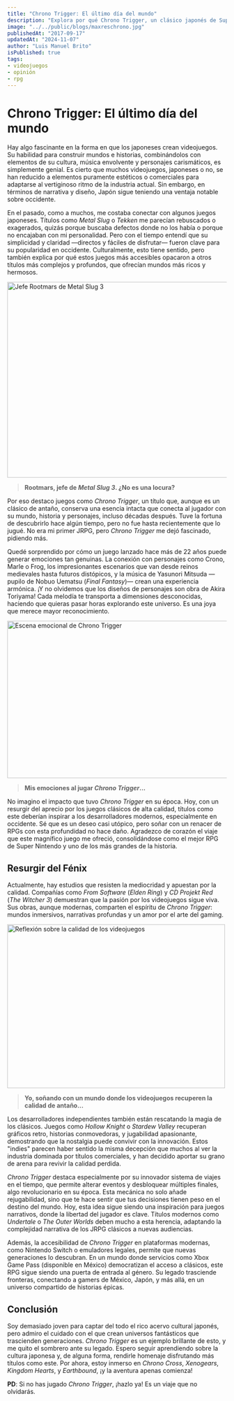 ```yaml
---
title: "Chrono Trigger: El último día del mundo"
description: "Explora por qué Chrono Trigger, un clásico japonés de Super Nintendo, sigue cautivando con su narrativa, música y personajes, y cómo inspira a los videojuegos modernos."
image: "../../public/blogs/maxreschrono.jpg"
publishedAt: "2017-09-17"
updatedAt: "2024-11-07"
author: "Luis Manuel Brito"
isPublished: true
tags:
- videojuegos
- opinión
- rpg
---
```


# Chrono Trigger: El último día del mundo

Hay algo fascinante en la forma en que los japoneses crean videojuegos. Su habilidad para construir mundos e historias, combinándolos con elementos de su cultura, música envolvente y personajes carismáticos, es simplemente genial. Es cierto que muchos videojuegos, japoneses o no, se han reducido a elementos puramente estéticos o comerciales para adaptarse al vertiginoso ritmo de la industria actual. Sin embargo, en términos de narrativa y diseño, Japón sigue teniendo una ventaja notable sobre occidente.

En el pasado, como a muchos, me costaba conectar con algunos juegos japoneses. Títulos como *Metal Slug* o *Tekken* me parecían rebuscados o exagerados, quizás porque buscaba defectos donde no los había o porque no encajaban con mi personalidad. Pero con el tiempo entendí que su simplicidad y claridad —directos y fáciles de disfrutar— fueron clave para su popularidad en occidente. Culturalmente, esto tiene sentido, pero también explica por qué estos juegos más accesibles opacaron a otros títulos más complejos y profundos, que ofrecían mundos más ricos y hermosos.

<img
  height="448"
  width="608"
  alt="Jefe Rootmars de Metal Slug 3"
  src="/blogs/ms366.png"
  className="w-full h-auto rounded-lg shadow-lg my-6 mx-auto max-w-2xl object-cover"
/>

> **Rootmars, jefe de *Metal Slug 3*. ¿No es una locura?**

Por eso destaco juegos como *Chrono Trigger*, un título que, aunque es un clásico de antaño, conserva una esencia intacta que conecta al jugador con su mundo, historia y personajes, incluso décadas después. Tuve la fortuna de descubrirlo hace algún tiempo, pero no fue hasta recientemente que lo jugué. No era mi primer JRPG, pero *Chrono Trigger* me dejó fascinado, pidiendo más.

Quedé sorprendido por cómo un juego lanzado hace más de 22 años puede generar emociones tan genuinas. La conexión con personajes como Crono, Marle o Frog, los impresionantes escenarios que van desde reinos medievales hasta futuros distópicos, y la música de Yasunori Mitsuda —pupilo de Nobuo Uematsu (*Final Fantasy*)— crean una experiencia armónica. ¡Y no olvidemos que los diseños de personajes son obra de Akira Toriyama! Cada melodía te transporta a dimensiones desconocidas, haciendo que quieras pasar horas explorando este universo. Es una joya que merece mayor reconocimiento.

<img
  height="360"
  width="640"
  alt="Escena emocional de Chrono Trigger"
  src="/blogs/chrono-emotion.png"
  className="w-full h-auto rounded-lg shadow-lg my-6 mx-auto max-w-2xl object-cover"
/>

> **Mis emociones al jugar *Chrono Trigger*...**

No imagino el impacto que tuvo *Chrono Trigger* en su época. Hoy, con un resurgir del aprecio por los juegos clásicos de alta calidad, títulos como este deberían inspirar a los desarrolladores modernos, especialmente en occidente. Sé que es un deseo casi utópico, pero soñar con un renacer de RPGs con esta profundidad no hace daño. Agradezco de corazón el viaje que este magnífico juego me ofreció, consolidándose como el mejor RPG de Super Nintendo y uno de los más grandes de la historia.

## Resurgir del Fénix

Actualmente, hay estudios que resisten la mediocridad y apuestan por la calidad. Compañías como *From Software* (*Elden Ring*) y *CD Projekt Red* (*The Witcher 3*) demuestran que la pasión por los videojuegos sigue viva. Sus obras, aunque modernas, comparten el espíritu de *Chrono Trigger*: mundos inmersivos, narrativas profundas y un amor por el arte del gaming.

<img
  height="375"
  width="500"
  alt="Reflexión sobre la calidad de los videojuegos"
  src="/blogs/9C3.jpg"
  className="w-full h-auto rounded-lg shadow-lg my-6 mx-auto max-w-xl object-cover"
/>

> **Yo, soñando con un mundo donde los videojuegos recuperen la calidad de antaño...**

Los desarrolladores independientes también están rescatando la magia de los clásicos. Juegos como *Hollow Knight* o *Stardew Valley* recuperan gráficos retro, historias conmovedoras, y jugabilidad apasionante, demostrando que la nostalgia puede convivir con la innovación. Estos "indies" parecen haber sentido la misma decepción que muchos al ver la industria dominada por títulos comerciales, y han decidido aportar su grano de arena para revivir la calidad perdida.

*Chrono Trigger* destaca especialmente por su innovador sistema de viajes en el tiempo, que permite alterar eventos y desbloquear múltiples finales, algo revolucionario en su época. Esta mecánica no solo añade rejugabilidad, sino que te hace sentir que tus decisiones tienen peso en el destino del mundo. Hoy, esta idea sigue siendo una inspiración para juegos narrativos, donde la libertad del jugador es clave. Títulos modernos como *Undertale* o *The Outer Worlds* deben mucho a esta herencia, adaptando la complejidad narrativa de los JRPG clásicos a nuevas audiencias.

Además, la accesibilidad de *Chrono Trigger* en plataformas modernas, como Nintendo Switch o emuladores legales, permite que nuevas generaciones lo descubran. En un mundo donde servicios como Xbox Game Pass (disponible en México) democratizan el acceso a clásicos, este RPG sigue siendo una puerta de entrada al género. Su legado trasciende fronteras, conectando a gamers de México, Japón, y más allá, en un universo compartido de historias épicas.

## Conclusión

Soy demasiado joven para captar del todo el rico acervo cultural japonés, pero admiro el cuidado con el que crean universos fantásticos que trascienden generaciones. *Chrono Trigger* es un ejemplo brillante de esto, y me quito el sombrero ante su legado. Espero seguir aprendiendo sobre la cultura japonesa y, de alguna forma, rendirle homenaje disfrutando más títulos como este. Por ahora, estoy inmerso en *Chrono Cross*, *Xenogears*, *Kingdom Hearts*, y *Earthbound*, ¡y la aventura apenas comienza!

**PD**: Si no has jugado *Chrono Trigger*, ¡hazlo ya! Es un viaje que no olvidarás.